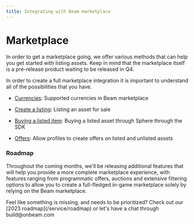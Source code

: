 ```yaml
---
title: Integrating with Beam marketplace
---
```



# Marketplace

In order to get a marketplace going, we offer various methods that can help you get started with listing assets.
Keep in mind that the marketplace itself is a pre-release product waiting to be released in Q4.

In order to create a full marketplace integration it is important to understand all of the possibilities that you have.

- [Currencies](/service/marketplace/currencies): Supported currencies in Beam marketplace

- [Create a listing](/service/marketplace/listing-assets): Listing an asset for sale

- [Buying a listed item](/service/marketplace/buying-assets): Buying a listed asset through Sphere through the SDK

- [Offers](/service/marketplace/offers): Allow profiles to create offers on listed and unlisted assets

### Roadmap

Throughout the coming months, we'll be releasing additional features that will help you provide a more complete marketplace experience, with features ranging from programmatic offers, auctions and extensive filtering options to allow you to create a full-fledged in-game marketplace solely by relying on the Beam marketplace.

<Callout emoji="🛠️">
  Feel like something is missing, and needs to be prioritized? Check out our
  [2023 roadmap](/service/roadmap) or let's have a chat through build@onbeam.com
</Callout>
